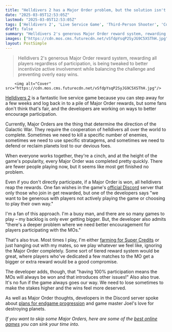 ```yaml
---
title: "Helldivers 2 has a Major Order problem, but the solution isn't simple because 'having 100% participation means the MOs will always be won and that introduces other issues'"
date: "2025-03-05T12:53:05Z"
lastmod: "2025-03-05T12:53:05Z"
tags: ['Helldivers 2', 'Live Service Game', 'Third-Person Shooter', 'Co-op', 'Galactic War']
draft: false
summary: "Helldivers 2's generous Major Order reward system, rewarding all players regardless of participation, is being tweaked to better incentivize active involvement while balancing the challenge and preventing overly easy wins."
images: ["https://cdn.mos.cms.futurecdn.net/vSfdpYsqP2SyJG9C5XSThH.jpg"]
layout: PostSimple
---
```

> Helldivers 2's generous Major Order reward system, rewarding all players regardless of participation, is being tweaked to better incentivize active involvement while balancing the challenge and preventing overly easy wins.


        <img alt="Cover" src="https://cdn.mos.cms.futurecdn.net/vSfdpYsqP2SyJG9C5XSThH.jpg"/>
        
[<u>Helldivers 2</u>](https://www.gamesradar.com/helldivers-2-guide/) is a fantastic live service game because you can step away for a few weeks and log back in to a pile of Major Order rewards, but some fans don't think that's fair, and the developers are working on ways to better encourage participation.

Currently, Major Orders are the thing that determine the direction of the Galactic War. They require the cooperation of helldivers all over the world to complete. Sometimes we need to kill a specific number of enemies, sometimes we need to use specific stratagems, and sometimes we need to defend or reclaim planets lost to our devious foes.

When everyone works together, they're a cinch, and at the height of the game's popularity, every Major Order was completed pretty quickly. There are fewer people playing now, but it seems like most get finished no problem.

Even if you don't directly participate, if a Major Order is won, all helldivers reap the rewards. One fan wishes in the game's [<u>official Discord</u>](https://discord.com/channels/1102970375731691612/1102973812179488798/1346108295663980574) server that only those who join in get rewarded, but one of the developers says "we want to be generous with players not actively playing the game or choosing to play their own way."

I'm a fan of this approach. I'm a busy man, and there are so many games to play – my backlog is only ever getting bigger. But, the developer also admits "there's a deeper problem where we need better encouragement for players participating with the MOs."

That's also true. Most times I play, I'm either [<u>farming for Super Credits</u>](https://www.gamesradar.com/helldivers-2-super-credits-farm/) or just hanging out with my mates, so we play whatever we feel like, ignoring the Major Order completely. Some sort of tiered reward system would be great, where players who've dedicated a few matches to the MO get a bigger or extra reward would be a good compromise.

The developer adds, though, that "having 100% participation means the MOs will always be won and that introduces other issues!" Also also true. It's no fun if the game always goes our way. We need to lose sometimes to make the stakes higher and the wins feel more deserved.

As well as Major Order thoughts, developers in the Discord server spoke about [<u>plans for endgame progression</u>](https://www.gamesradar.com/games/third-person-shooter/helldivers-2-has-an-endgame-problem-but-a-developer-assures-us-things-are-coming-they-just-cant-say-what-yet-because-otherwise-our-expectations-will-be-too-high/) and game master Joel's love for destroying planets.

*If you want to skip some Major Orders, here are some of the *[<u><em>best online games</em></u>](https://www.gamesradar.com/best-online-games/)* you can sink your time into.*
        